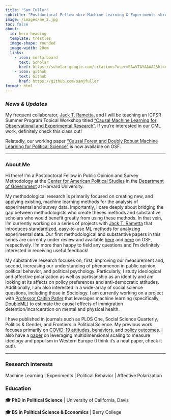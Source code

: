 ```yaml
---
title: "Sam Fuller"
subtitle: "Postdoctoral Fellow <br> Machine Learning & Experiments <br> Polarization & Partisanship <br> Political Violence"
image: /images/me_2.jpg
toc: false
about:
  id: hero-heading
  template: trestles
  image-shape: rounded
  image-width: 20em
  links:
    - icon: mortarboard
      text: Scholar
      href: https://scholar.google.com/citations?user=EAwVTAYAAAAJ&hl=en&oi=ao
    - icon: github
      text: Github
      href: https://github.com/samjfuller
format: html
---
```


### *News & Updates*

My frequent collaborator, [Jack T. Rametta](http://jackrametta.com/), and I will be teaching an ICPSR Summer Program Topical Workshop titled ["Causal Machine Learning for Observational and Experimental Research"](https://myumi.ch/zXJWb). If you're interested in our CML work, definitely check this class out!

Relatedly, our working paper ["Causal Forest and Doubly Robust Machine Learning for Political Science"](https://osf.io/preprints/osf/nm9de) is now available on OSF.

------------------------------------------------------------------------

::: {#hero-heading}
### About Me

Hi there! I'm a Postdoctoral Fellow in Public Opinion and Survey Methodology at the [Center for American Political Studies](https://caps.gov.harvard.edu/) in the [Department of Government](https://www.gov.harvard.edu/) at Harvard University.

My methodological research is primarily focused on creating new, and applying existing, machine learning methods for the analysis of experimental and survey data. Importantly, I care deeply about bridging the gap between methodologists who create theses methods and substantive scholars who would benefit greatly from using these methods. In that vein, I'm currently working on a series of projects with [Jack T. Rametta](http://jackrametta.com/) that introduces standardized, easy-to-use ML methods for analyzing experimental data. Our first methodological and substantive papers in this series are currently under review and available [here](https://osf.io/preprints/osf/xcwt9) and [here](https://osf.io/preprints/osf/4k38a) on OSF, respectively. I'm more than happy to field any questions and I'm definitely interested in receiving useful feedback!

My substantive research focuses on, first, improving our measurement and, second, increasing our understanding of phenomenon in public opinion, political behavior, and political psychology. Particularly, I study ideological and affective polarization as well as partisanship as an identity and am looking at its affects on policy preferences and anti-democratic attitudes. Additionally, I am also interested in a wide-array of social science questions, including those in Sociology. I am currently working on a project with [Professor Caitlin Patler](https://caitlinpatler.com/) that leverages machine learning (specifically, [DoubleML](https://docs.doubleml.org/stable/index.html)) to estimate the causal effects of immigration detention/incarceration on mental and physical health.

I have published in journals such as PLOS One, Social Science Quarterly, Politics & Gender, and Frontiers in Political Science. My previous work focuses primarily on [COVID-19 attitudes](https://journals.plos.org/plosone/article?id=10.1371/journal.pone.0254127), [behaviors](https://onlinelibrary.wiley.com/doi/full/10.1111/ssqu.12894?casa_token=6e7Z-ZCUfysAAAAA%3A7yZfCaBB6TX6sbWXZlMGrZmmcDZlneO3w7sWqCka2PjzZCXBlOI7ghtgfxdz9DOPDZVwhv7wRajHJfi4), and [policy outcomes](https://journals.plos.org/plosone/article?id=10.1371/journal.pone.0274374). I also have a [paper](https://www.frontiersin.org/articles/10.3389/fpos.2022.984238/full) on leveraging multidimensional scaling to measure ideology and populism in Western Europe (I think it's a neat paper, check it out!).

------------------------------------------------------------------------

### Research interests

Machine Learning \| Experiments \| Political Behavior \| Affective Polarization

### Education

**🎓 PhD in Political Science** \| University of California, Davis

**🎓 BS in Political Science & Economics** \| Berry College
:::

